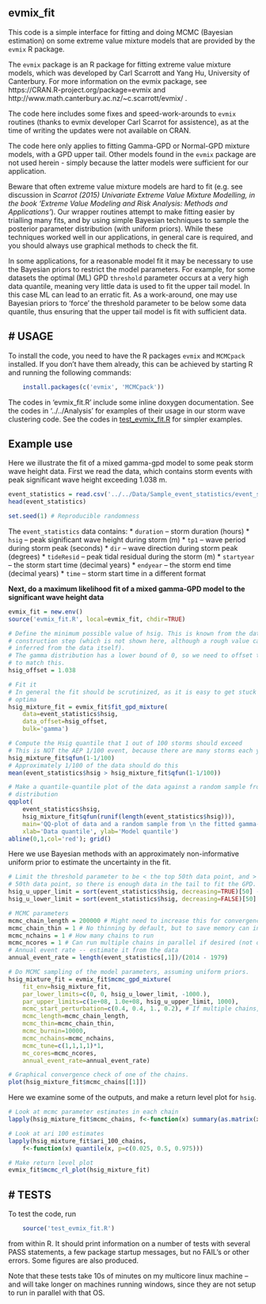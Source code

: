 **evmix_fit**
-------------

This code is a simple interface for fitting and doing MCMC (Bayesian
estimation) on some extreme value mixture models that are provided by the
`evmix` R package. 

The `evmix` package is an R package for fitting extreme value mixture models,
which was developed by Carl Scarrott and Yang Hu, University of Canterbury. For
more information on the evmix package, see
https://CRAN.R-project.org/package=evmix and
http://www.math.canterbury.ac.nz/~c.scarrott/evmix/ .

The code here includes some fixes and speed-work-arounds to `evmix` routines
(thanks to evmix developer Carl Scarrot for assistence), as at the time of
writing the updates were not available on CRAN.

The code here only applies to fitting Gamma-GPD or Normal-GPD mixture models,
with a GPD upper tail. Other models found in the `evmix` package are not used
herein - simply because the latter models were sufficient for our application.

Beware that often extreme value mixture models are hard to fit (e.g. see
discussion in *Scarrot (2015) Univariate Extreme Value Mixture Modelling, in
the book 'Extreme Value Modeling and Risk Analysis: Methods and
Applications'*). Our wrapper routines attempt to make fitting easier by
trialling many fits, and by using simple Bayesian techniques to sample the
posterior parameter distribution (with uniform priors). While these techniques
worked well in our applications, in general care is required, and you should always
use graphical methods to check the fit.

In some applications, for a reasonable model fit it may be necessary to use
the Bayesian priors to restrict the model parameters. For example, for some
datasets the optimal (ML) GPD `threshold` parameter occurs at a very high data
quantile, meaning very little data is used to fit the upper tail model. In this
case ML can lead to an erratic fit. As a work-around, one may use Bayesian
priors to 'force' the threshold parameter to be below some data quantile, thus
ensuring that the upper tail model is fit with sufficient data. 


# **USAGE**
-----------

To install the code, you need to have the R packages `evmix` and `MCMCpack` installed.
If you don't have them already, this can be achieved by starting R and running
the following commands:
```r
    install.packages(c('evmix', 'MCMCpack'))
```

The codes in 'evmix_fit.R' include some inline doxygen documentation. See the
codes in '../../Analysis' for examples of their usage in our storm wave
clustering code. See the codes in [test_evmix_fit.R](test_evmix_fit.R) for
simpler examples.


## **Example use**

Here we illustrate the fit of a mixed gamma-gpd model to some peak storm wave
height data. First we read the data, which contains storm events with peak significant
wave height exceeding 1.038 m.
```r
event_statistics = read.csv('../../Data/Sample_event_statistics/event_statistics_out.csv')
head(event_statistics)

set.seed(1) # Reproducible randomness
```
The `event_statistics` data contains:
* `duration` -- storm duration (hours)
* `hsig` -- peak significant wave height during storm (m)
* `tp1` -- wave period during storm peak (seconds)
* `dir` -- wave direction during storm peak (degrees)
* `tideResid` -- peak tidal residual during the storm (m)
* `startyear` -- the storm start time (decimal years)
* `endyear` -- the storm end time (decimal years)
* `time` -- storm start time in a different format

**Next, do a maximum likelihood fit of a mixed gamma-GPD model to the
significant wave height data**
```r
evmix_fit = new.env()
source('evmix_fit.R', local=evmix_fit, chdir=TRUE)

# Define the minimum possible value of hsig. This is known from the data
# construction step (which is not shown here, although a rough value can be
# inferred from the data itself). 
# The gamma distribution has a lower bound of 0, so we need to offset the data
# to match this. 
hsig_offset = 1.038

# Fit it
# In general the fit should be scrutinized, as it is easy to get stuck in local
# optima
hsig_mixture_fit = evmix_fit$fit_gpd_mixture(
    data=event_statistics$hsig, 
    data_offset=hsig_offset, 
    bulk='gamma')

# Compute the Hsig quantile that 1 out of 100 storms should exceed
# This is NOT the AEP 1/100 event, because there are many storms each year.
hsig_mixture_fit$qfun(1-1/100)
# Approximately 1/100 of the data should do this
mean(event_statistics$hsig > hsig_mixture_fit$qfun(1-1/100))

# Make a quantile-quantile plot of the data against a random sample from the
# distribution
qqplot(
    event_statistics$hsig, 
    hsig_mixture_fit$qfun(runif(length(event_statistics$hsig))),
    main='QQ-plot of data and a random sample from \n the fitted gamma-GPD model',
    xlab='Data quantile', ylab='Model quantile')
abline(0,1,col='red'); grid()
```

Here we use Bayesian methods with an approximately non-informative uniform
prior to estimate the uncertainty in the fit.
```r

# Limit the threshold parameter to be < the top 50th data point, and > bottom
# 50th data point, so there is enough data in the tail to fit the GPD.
hsig_u_upper_limit = sort(event_statistics$hsig, decreasing=TRUE)[50] - hsig_offset
hsig_u_lower_limit = sort(event_statistics$hsig, decreasing=FALSE)[50] - hsig_offset

# MCMC parameters
mcmc_chain_length = 200000 # Might need to increase this for convergence
mcmc_chain_thin = 1 # No thinning by default, but to save memory can increase this
mcmc_nchains = 1 # How many chains to run
mcmc_ncores = 1 # Can run multiple chains in parallel if desired (not on windows)
# Annual event rate -- estimate it from the data
annual_event_rate = length(event_statistics[,1])/(2014 - 1979)

# Do MCMC sampling of the model parameters, assuming uniform priors.
hsig_mixture_fit = evmix_fit$mcmc_gpd_mixture(
    fit_env=hsig_mixture_fit, 
    par_lower_limits=c(0, 0, hsig_u_lower_limit, -1000.), 
    par_upper_limits=c(1e+08, 1.0e+08, hsig_u_upper_limit, 1000),
    mcmc_start_perturbation=c(0.4, 0.4, 1., 0.2), # If multiple chains, randomly perturb their starting values
    mcmc_length=mcmc_chain_length,
    mcmc_thin=mcmc_chain_thin,
    mcmc_burnin=10000,
    mcmc_nchains=mcmc_nchains,
    mcmc_tune=c(1,1,1,1)*1,
    mc_cores=mcmc_ncores,
    annual_event_rate=annual_event_rate)

# Graphical convergence check of one of the chains. 
plot(hsig_mixture_fit$mcmc_chains[[1]])

```

Here we examine some of the outputs, and make a return level plot for `hsig`.
```r
# Look at mcmc parameter estimates in each chain
lapply(hsig_mixture_fit$mcmc_chains, f<-function(x) summary(as.matrix(x)))

# Look at ari 100 estimates
lapply(hsig_mixture_fit$ari_100_chains, 
    f<-function(x) quantile(x, p=c(0.025, 0.5, 0.975)))

# Make return level plot
evmix_fit$mcmc_rl_plot(hsig_mixture_fit)
```


# **TESTS**
-----------

To test the code, run
```r
    source('test_evmix_fit.R') 
```

from within R. It should print information on a number of tests with several PASS
statements, a few package startup messages, but no FAIL's or other errors. Some
figures are also produced.

Note that these tests take 10s of minutes on my multicore linux machine --
and will take longer on machines running windows, since they are not setup to
run in parallel with that OS. 
